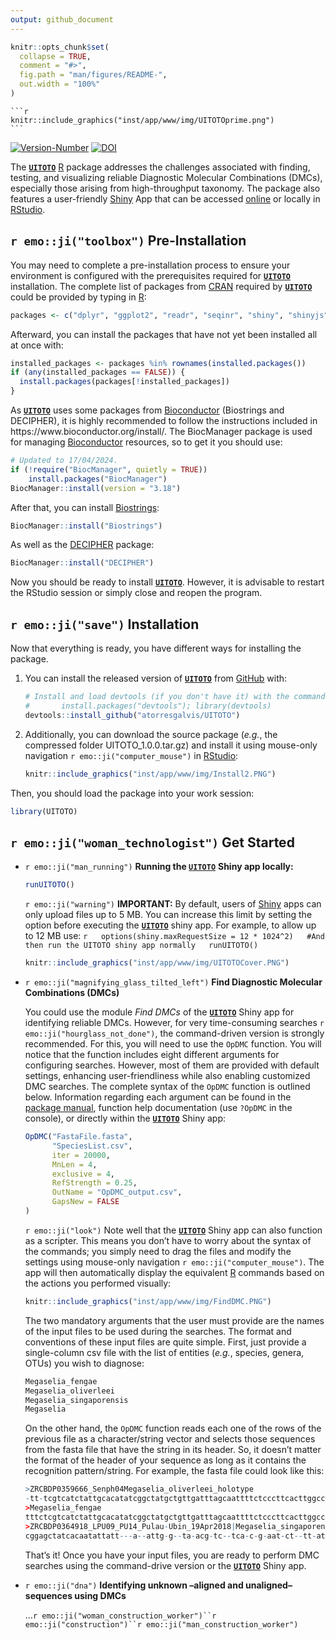 ---
output: github_document
---

<!-- README.md is generated from README.Rmd. Please edit that file -->

```{r, include = FALSE}
knitr::opts_chunk$set(
  collapse = TRUE,
  comment = "#>",
  fig.path = "man/figures/README-",
  out.width = "100%"
)
```

	```{r, echo=FALSE, fig.cap="", out.width = '50%'}
	knitr::include_graphics("inst/app/www/img/UITOTOprime.png")
	```

<!-- badges: start -->
[![Version-Number](https://img.shields.io/github/r-package/v/atorresgalvis/UITOTO?label=UITOTO (Dev))](https://github.com/atorresgalvis/UITOTO)
[![DOI](https://zenodo.org/badge/DOI/10.5281/zenodo.11236953.svg)](https://doi.org/10.5281/zenodo.11236953)
<!-- badges: end -->

The [**```UITOTO```**](https://github.com/atorresgalvis/UITOTO) [R](https://www.r-project.org/) package addresses the challenges associated with finding, testing, and visualizing reliable Diagnostic Molecular Combinations (DMCs), especially those arising from high-throughput taxonomy. The package also features a user-friendly [Shiny](https://shiny.posit.co/) App that can be accessed [online](https://atorresgalvis.shinyapps.io/MolecularDiagnoses/) or locally in [RStudio](https://posit.co/products/open-source/rstudio/).

## `r emo::ji("toolbox")` Pre-Installation 

You may need to complete a pre-installation process to ensure your environment is configured with the prerequisites required for [**```UITOTO```**](https://github.com/atorresgalvis/UITOTO) installation. The complete list of packages from [CRAN](https://cran.r-project.org/) required by [**```UITOTO```**](https://github.com/atorresgalvis/UITOTO) could be provided by typing in [R](https://www.r-project.org/):
``` {r, eval=F, echo=T}
packages <- c("dplyr", "ggplot2", "readr", "seqinr", "shiny", "shinyjs", "shinyWidgets")
```
Afterward, you can install the packages that have not yet been installed all at once with:
``` {r, eval=F, echo=T}
installed_packages <- packages %in% rownames(installed.packages())
if (any(installed_packages == FALSE)) {
  install.packages(packages[!installed_packages])
}
```
As [**```UITOTO```**](https://github.com/atorresgalvis/UITOTO) uses some packages from [Bioconductor](https://www.bioconductor.org) (Biostrings and DECIPHER), it is highly recommended to follow the instructions included in https://www.bioconductor.org/install/. The BiocManager package is used for managing [Bioconductor](https://www.bioconductor.org) resources, so to get 
it you should use:
``` {r, eval=F, echo=T}
# Updated to 17/04/2024.
if (!require("BiocManager", quietly = TRUE))
    install.packages("BiocManager")
BiocManager::install(version = "3.18")
```
After that, you can install [Biostrings](https://bioconductor.org/packages/release/bioc/html/Biostrings.html):
``` {r, eval=F, echo=T}
BiocManager::install("Biostrings")
```
As well as the [DECIPHER](https://www.bioconductor.org/packages/release/bioc/html/DECIPHER.html) package:
``` {r, eval=F, echo=T}
BiocManager::install("DECIPHER")
```
Now you should be ready to install [**```UITOTO```**](https://github.com/atorresgalvis/UITOTO). However, it is advisable to restart the RStudio session or simply close and reopen the program.

## `r emo::ji("save")` Installation

Now that everything is ready, you have different ways for installing the package.

1. You can install the released version of [**```UITOTO```**](https://github.com/atorresgalvis/UITOTO) from [GitHub](https://github.com/) with:
	
	```{r, eval=FALSE}
	# Install and load devtools (if you don't have it) with the commands:
	# 		install.packages("devtools"); library(devtools)
	devtools::install_github("atorresgalvis/UITOTO")
	```
2. Additionally, you can download the source package (*e.g.*, the compressed folder UITOTO_1.0.0.tar.gz) 
	and install it using mouse-only navigation `r emo::ji("computer_mouse")` in [RStudio](https://posit.co/products/open-source/rstudio/):
	
	```{r, echo=FALSE, fig.cap="Installation of UITOTO using mouse-only navigation in RStudio.", out.width = '100%'}
	knitr::include_graphics("inst/app/www/img/Install2.PNG")
	```
	
Then, you should load the package into your work session:
```{r, eval=FALSE}
library(UITOTO)
```

## `r emo::ji("woman_technologist")` Get Started
- `r emo::ji("man_running")` **Running the [**```UITOTO```**](https://github.com/atorresgalvis/UITOTO)** **Shiny app locally:**

	```{r , eval=F, echo=T}
	runUITOTO()
	```

	`r emo::ji("warning")` **IMPORTANT:** By default, users of [Shiny](https://shiny.posit.co/) apps can only upload files up to 5 MB.
	You can increase this limit by setting the \code{shiny.maxRequestSize} option 
	before executing the [**```UITOTO```**](https://github.com/atorresgalvis/UITOTO) shiny app. For example, to allow up to 12 MB use: 
	```{r , eval=F, echo=T}
	options(shiny.maxRequestSize = 12 * 1024^2)
	#And then run the UITOTO shiny app normally
	runUITOTO()
	```
	
	```{r, echo=FALSE, fig.cap="UITOTO Shiny app home page.", out.width = '100%'}
	knitr::include_graphics("inst/app/www/img/UITOTOCover.PNG")
	```
	
- `r emo::ji("magnifying_glass_tilted_left")` **Find Diagnostic Molecular Combinations (DMCs)**
	
	You could use the module *Find DMCs* of the	[**```UITOTO```**](https://atorresgalvis.shinyapps.io/MolecularDiagnoses/) 
	Shiny app for identifying reliable DMCs. However, for very time-consuming searches `r emo::ji("hourglass_not_done")`, the command-driven version is 
	strongly recommended. For this, you will need to use the ```OpDMC``` function.
	You will notice that the function includes eight different arguments for configuring searches. 
	However, most of them are provided with default settings, enhancing user-friendliness while also 
	enabling customized DMC searches. The complete syntax of the ```OpDMC``` function is outlined below.
	Information regarding each argument can be found in the [package manual](https://github.com/atorresgalvis/UITOTO/blob/main/UITOTO_1.0.0.pdf), 
	function help documentation (use ```?OpDMC``` in the console), or directly within the 
	[**```UITOTO```**](https://atorresgalvis.shinyapps.io/MolecularDiagnoses/) Shiny app:
	
	```{r , eval=F, echo=T}
	OpDMC("FastaFile.fasta", 
		  "SpeciesList.csv", 
		  iter = 20000, 
		  MnLen = 4, 
		  exclusive = 4, 
		  RefStrength = 0.25, 
		  OutName = "OpDMC_output.csv", 
		  GapsNew = FALSE
	)
	```
	`r emo::ji("look")` Note well that the [**```UITOTO```**](https://atorresgalvis.shinyapps.io/MolecularDiagnoses/) Shiny app can 
	also function as a scripter. This means you don't have to worry about the syntax of the commands; 
	you simply need to drag the files and modify the settings using mouse-only navigation `r emo::ji("computer_mouse")`. 
	The app will then automatically display the equivalent [R](https://www.r-project.org/) commands based 
	on the actions you performed visually:
	
	```{r, echo=FALSE, fig.cap="Module 'Find DMCs' of the UITOTO Shiny app.", out.width = '100%'}
	knitr::include_graphics("inst/app/www/img/FindDMC.PNG")
	```
	The two mandatory arguments that the user must provide are the names of the input files to be used during the 
	searches. The format and conventions of these input files are quite simple. 
	First, just provide a single-column csv file with the list of entities (*e.g.*, species, genera, OTUs) 
	you wish to diagnose:
	
	```{r , eval=F, echo=T}
	Megaselia_fengae
	Megaselia_oliverleei
	Megaselia_singaporensis
	Megaselia
	```
	
	On the other hand, the ```OpDMC``` function reads each one of the rows of the previous file as a character/string vector
	and selects those sequences from the fasta file that have the string in its header.
	So, it doesn't matter the format of the header of your sequence as long as it contains
	the recognition pattern/string. For example, the fasta file could look like this: 
	
	```{r , eval=F, echo=T}
	>ZRCBDP0359666_Senph04Megaselia_oliverleei_holotype
	-tt-tcgtcatctattgcacatatcggctatgctgttgatttagcaattttctcccttcacttggccggaattttttttattttaggagcagtaaatttttttactacaattattggtatacgctcatcaggaatctcattcgaccgaatgcctttatttgtaaaatacgtaggaattaccgcccttttacttcttttat--------gtattagccggagctatcacaatattattaacagatcgaaattttaatacatcatttttcgaccctgcaggaggaggagatccccttttatatca----------
	>Megaselia_fengae
	tttctcgtcatctattgcacatatcggctatgctgttgatttagcaattttctcccttcacttggccggaattttttttattttaggagcagtaaatttttttactacaattattggtatacgctcatcaggaatctcattcgaccgaatgcctttatttgtaaaatacgtaggaattaccgcccttttacttcttttatcgtattagccggagctatcacaatattattaacagatcgaaattttaatacatcatttttcgaccctgcaggaggaggagatccccttttatatca-----------------	
	>ZRCBDP0364918_LPU09_PU14_Pulau-Ubin_19Apr2018|Megaselia_singaporensis
	cggagctatcacaatattatt---a--attg-g--ta-acg-tc--tca-c-g-aat-ct--tt-atttgtaaaatacg-taggaattaccg-cccttt-tacttcttttatcgtattagccggagctatcacaatattattaacagatcgaaattttaatacatcatttttcgaccctgcaggaggaggagatccccttttatatcaatctattgcacatatcggctatgctgttgatttagcaattttctcccttcacttgatctattgcacatatcggctatgctgttgatttagcaattttctcccttc
	```
	
	That's it! Once you have your input files, you are ready to perform DMC searches using the command-drive version
	or the [**```UITOTO```**](https://atorresgalvis.shinyapps.io/MolecularDiagnoses/) Shiny app.
	
	
- `r emo::ji("dna")` **Identifying unknown --aligned and unaligned-- sequences using DMCs**

	...`r emo::ji("woman_construction_worker")``r emo::ji("construction")``r emo::ji("man_construction_worker")`
